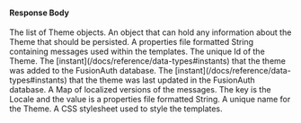
#### Response Body

<APIBlock>
  <APIField name="themes" type="Array">
    The list of Theme objects.
  </APIField>
  <APIField name="themes[x].data" type="Object">
    An object that can hold any information about the Theme that should be persisted.
  </APIField>
  <APIField name="themes[x].defaultMessages" type="Integer">
    A properties file formatted String containing messages used within the templates.
  </APIField>
  <APIField name="themes[x].id" type="UUID">
    The unique Id of the Theme.
  </APIField>
  <APIField name="themes[x].insertInstant" type="Long">
    The [instant](/docs/reference/data-types#instants) that the theme was added to the FusionAuth database.
  </APIField>
  <APIField name="themes[x].lastUpdateInstant" type="Long">
    The [instant](/docs/reference/data-types#instants) that the theme was last updated in the FusionAuth database.
  </APIField>
  <APIField name="themes[x].localizedMessages" type="Map<Locale,String>">
    A Map of localized versions of the messages. The key is the Locale and the value is a properties file formatted String.
  </APIField>
  <APIField name="themes[x].name" type="String">
    A unique name for the Theme.
  </APIField>
  <APIField name="themes[x].stylesheet" type="String" optional renderif={!props.simple}>
    A CSS stylesheet used to style the templates.
  </APIField>
</APIBlock>


